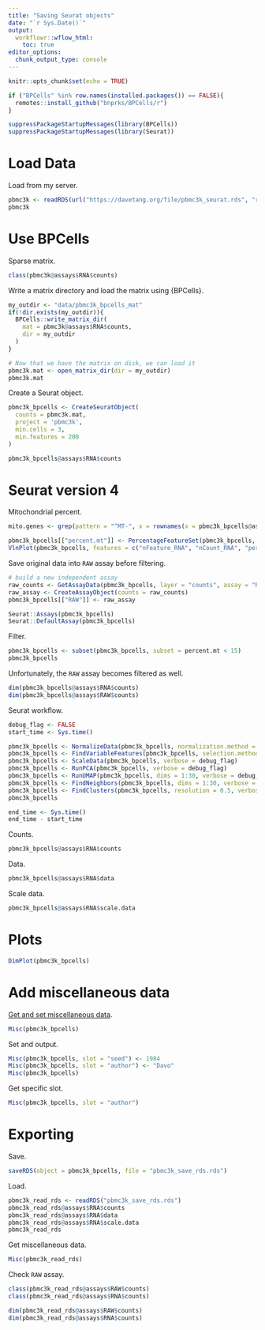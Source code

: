 ```yaml
---
title: "Saving Seurat objects"
date: "`r Sys.Date()`"
output:
  workflowr::wflow_html:
    toc: true
editor_options:
  chunk_output_type: console
---
```


```r
knitr::opts_chunk$set(echo = TRUE)
```

```r
if ("BPCells" %in% row.names(installed.packages()) == FALSE){
  remotes::install_github("bnprks/BPCells/r")
}
```

```r
suppressPackageStartupMessages(library(BPCells))
suppressPackageStartupMessages(library(Seurat))
```

# Load Data

Load from my server.

```r
pbmc3k <- readRDS(url("https://davetang.org/file/pbmc3k_seurat.rds", "rb"))
pbmc3k
```

# Use BPCells

Sparse matrix.

```r
class(pbmc3k@assays$RNA$counts)
```

Write a matrix directory and load the matrix using {BPCells}.

```r
my_outdir <- "data/pbmc3k_bpcells_mat"
if(!dir.exists(my_outdir)){
  BPCells::write_matrix_dir(
    mat = pbmc3k@assays$RNA$counts,
    dir = my_outdir
  )
}

# Now that we have the matrix on disk, we can load it
pbmc3k.mat <- open_matrix_dir(dir = my_outdir)
pbmc3k.mat
```

Create a Seurat object. 

```r
pbmc3k_bpcells <- CreateSeuratObject(
  counts = pbmc3k.mat,
  project = 'pbmc3k',
  min.cells = 3,
  min.features = 200
)

pbmc3k_bpcells@assays$RNA$counts
```

# Seurat version 4

Mitochondrial percent.

```r
mito.genes <- grep(pattern = "^MT-", x = rownames(x = pbmc3k_bpcells@assays$RNA), ignore.case = TRUE, value = TRUE)

pbmc3k_bpcells[["percent.mt"]] <- PercentageFeatureSet(pbmc3k_bpcells, features = mito.genes)
VlnPlot(pbmc3k_bpcells, features = c("nFeature_RNA", "nCount_RNA", "percent.mt"), ncol = 3, layer = "counts")
```

Save original data into `RAW` assay before filtering.

```r
# build a new independent assay
raw_counts <- GetAssayData(pbmc3k_bpcells, layer = "counts", assay = "RNA")
raw_assay <- CreateAssayObject(counts = raw_counts)
pbmc3k_bpcells[["RAW"]] <- raw_assay

Seurat::Assays(pbmc3k_bpcells)
Seurat::DefaultAssay(pbmc3k_bpcells)
```

Filter.

```r
pbmc3k_bpcells <- subset(pbmc3k_bpcells, subset = percent.mt < 15)
pbmc3k_bpcells
```

Unfortunately, the `RAW` assay becomes filtered as well.

```r
dim(pbmc3k_bpcells@assays$RNA$counts)
dim(pbmc3k_bpcells@assays$RAW$counts)
```

Seurat workflow.

```r
debug_flag <- FALSE
start_time <- Sys.time()

pbmc3k_bpcells <- NormalizeData(pbmc3k_bpcells, normalization.method = "LogNormalize")
pbmc3k_bpcells <- FindVariableFeatures(pbmc3k_bpcells, selection.method = 'vst', nfeatures = 2000, verbose = debug_flag)
pbmc3k_bpcells <- ScaleData(pbmc3k_bpcells, verbose = debug_flag)
pbmc3k_bpcells <- RunPCA(pbmc3k_bpcells, verbose = debug_flag)
pbmc3k_bpcells <- RunUMAP(pbmc3k_bpcells, dims = 1:30, verbose = debug_flag)
pbmc3k_bpcells <- FindNeighbors(pbmc3k_bpcells, dims = 1:30, verbose = debug_flag)
pbmc3k_bpcells <- FindClusters(pbmc3k_bpcells, resolution = 0.5, verbose = debug_flag)
pbmc3k_bpcells

end_time <- Sys.time()
end_time - start_time
```

Counts.

```r
pbmc3k_bpcells@assays$RNA$counts
```

Data.

```r
pbmc3k_bpcells@assays$RNA$data
```

Scale data.

```r
pbmc3k_bpcells@assays$RNA$scale.data
```

# Plots

```r
DimPlot(pbmc3k_bpcells)
```

# Add miscellaneous data

[Get and set miscellaneous data](https://satijalab.github.io/seurat-object/reference/Misc.html).

```r
Misc(pbmc3k_bpcells)
```

Set and output.

```r
Misc(pbmc3k_bpcells, slot = "seed") <- 1984
Misc(pbmc3k_bpcells, slot = "author") <- "Davo"
Misc(pbmc3k_bpcells)
```

Get specific slot.

```r
Misc(pbmc3k_bpcells, slot = "author")
```

# Exporting

Save.

```r
saveRDS(object = pbmc3k_bpcells, file = "pbmc3k_save_rds.rds")
```

Load.

```r
pbmc3k_read_rds <- readRDS("pbmc3k_save_rds.rds")
pbmc3k_read_rds@assays$RNA$counts
pbmc3k_read_rds@assays$RNA$data
pbmc3k_read_rds@assays$RNA$scale.data
pbmc3k_read_rds
```

Get miscellaneous data.

```r
Misc(pbmc3k_read_rds)
```

Check `RAW` assay.

```r
class(pbmc3k_read_rds@assays$RAW$counts)
class(pbmc3k_read_rds@assays$RNA$counts)

dim(pbmc3k_read_rds@assays$RAW$counts)
dim(pbmc3k_read_rds@assays$RNA$counts)
```
